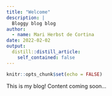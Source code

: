 ```yaml
---
title: "Welcome"
description: |
  Bloggy blog blog
author:
  - name: Mari Herbst de Cortina
date: 2022-02-02
output:
  distill::distill_article:
    self_contained: false
---
```



```r
knitr::opts_chunk$set(echo = FALSE)
```

This is my blog! Content coming soon...


